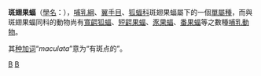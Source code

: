 {{Speciesbox 
| taxon = Balionycteris maculata 
| authority = Thomas, 1893 
| image = Spotted-winged fruit bat Balionycteris maculata.jpg
| status = LC 
| status_system = IUCN3.1
| status_ref = <ref name=iucn>{{IUCN2006 | assessor = Bates | display-assessors = etal | year = 2008 | id = 2538 | title = Balionycteris maculata | downloaded = 2012-08-11}}</ref>
}}
'''斑翅果蝠'''（[[學名|學名]]：''{{lang|la|Balionycteris maculata}}''），[[哺乳綱|哺乳綱]]、[[翼手目|翼手目]]、[[狐蝠科|狐蝠科]]斑翅果蝠屬下的一個[[單屬種|單屬種]]，而與斑翅果蝠同科的動物尚有[[寬齶狐蝠|寬齶狐蝠]]、[[短齶果蝠|短齶果蝠]]、[[豕果蝠|豕果蝠]]、[[番果蝠|番果蝠]]等之數種[[哺乳動物|哺乳動物]]。

其[[种加词|种加词]]“''maculata''”意为“有斑点的”。

{{Taxonbar|from=Q134342}}

[[Category:狐蝠科|B]]
[[Category:1893年描述的动物|B]]